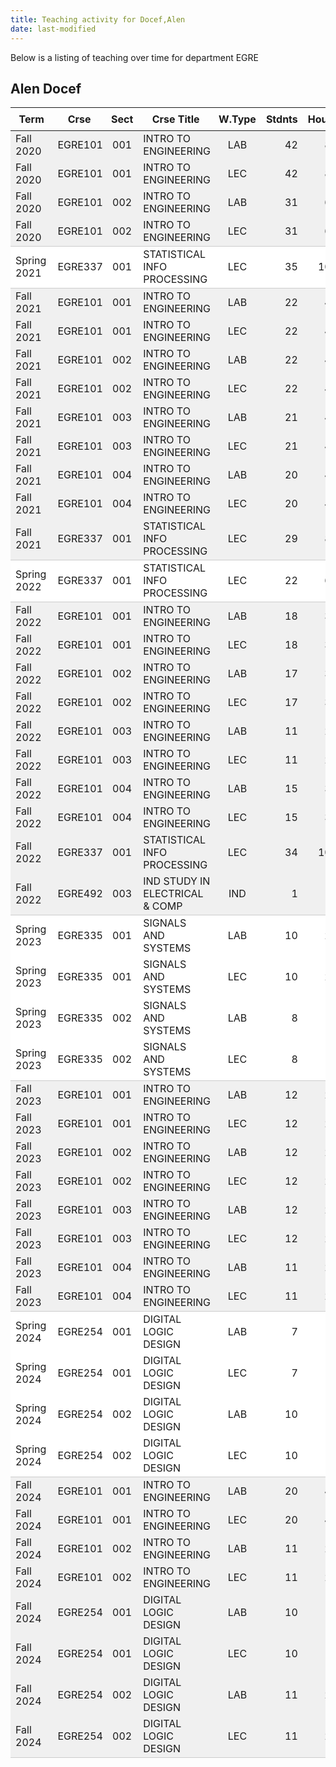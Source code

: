 ```yaml
---
title: Teaching activity for Docef,Alen
date: last-modified
---
```


Below is a listing of teaching over time for department EGRE


## Alen Docef

<style type="text/css">
#T_84f70 table {
  width: 100%;
  border-collapse: collapse;
}
#T_84f70 th {
  text-align: center;
  padding: 8px;
}
#T_84f70 td:nth-child(1) {
  padding-right: 10px;
  text-align: left;
}
#T_84f70 td:nth-child(2) {
  padding-right: 5px;
  text-align: left;
}
#T_84f70  td:nth-child(4) {
  padding-right: 5px;
  text-align: left;
}
#T_84f70 td:nth-child(3) {
  text-align: center;
}
#T_84f70  td:nth-child(5) {
  text-align: center;
}
#T_84f70 td:nth-child(6) {
  text-align: right;
}
#T_84f70  td:nth-child(7) {
  text-align: right;
}
#T_84f70_row0_col0, #T_84f70_row0_col1, #T_84f70_row0_col2, #T_84f70_row0_col3, #T_84f70_row0_col4, #T_84f70_row0_col5, #T_84f70_row0_col6, #T_84f70_row1_col0, #T_84f70_row1_col1, #T_84f70_row1_col2, #T_84f70_row1_col3, #T_84f70_row1_col4, #T_84f70_row1_col5, #T_84f70_row1_col6, #T_84f70_row2_col0, #T_84f70_row2_col1, #T_84f70_row2_col2, #T_84f70_row2_col3, #T_84f70_row2_col4, #T_84f70_row2_col5, #T_84f70_row2_col6, #T_84f70_row5_col0, #T_84f70_row5_col1, #T_84f70_row5_col2, #T_84f70_row5_col3, #T_84f70_row5_col4, #T_84f70_row5_col5, #T_84f70_row5_col6, #T_84f70_row6_col0, #T_84f70_row6_col1, #T_84f70_row6_col2, #T_84f70_row6_col3, #T_84f70_row6_col4, #T_84f70_row6_col5, #T_84f70_row6_col6, #T_84f70_row7_col0, #T_84f70_row7_col1, #T_84f70_row7_col2, #T_84f70_row7_col3, #T_84f70_row7_col4, #T_84f70_row7_col5, #T_84f70_row7_col6, #T_84f70_row8_col0, #T_84f70_row8_col1, #T_84f70_row8_col2, #T_84f70_row8_col3, #T_84f70_row8_col4, #T_84f70_row8_col5, #T_84f70_row8_col6, #T_84f70_row9_col0, #T_84f70_row9_col1, #T_84f70_row9_col2, #T_84f70_row9_col3, #T_84f70_row9_col4, #T_84f70_row9_col5, #T_84f70_row9_col6, #T_84f70_row10_col0, #T_84f70_row10_col1, #T_84f70_row10_col2, #T_84f70_row10_col3, #T_84f70_row10_col4, #T_84f70_row10_col5, #T_84f70_row10_col6, #T_84f70_row11_col0, #T_84f70_row11_col1, #T_84f70_row11_col2, #T_84f70_row11_col3, #T_84f70_row11_col4, #T_84f70_row11_col5, #T_84f70_row11_col6, #T_84f70_row12_col0, #T_84f70_row12_col1, #T_84f70_row12_col2, #T_84f70_row12_col3, #T_84f70_row12_col4, #T_84f70_row12_col5, #T_84f70_row12_col6, #T_84f70_row15_col0, #T_84f70_row15_col1, #T_84f70_row15_col2, #T_84f70_row15_col3, #T_84f70_row15_col4, #T_84f70_row15_col5, #T_84f70_row15_col6, #T_84f70_row16_col0, #T_84f70_row16_col1, #T_84f70_row16_col2, #T_84f70_row16_col3, #T_84f70_row16_col4, #T_84f70_row16_col5, #T_84f70_row16_col6, #T_84f70_row17_col0, #T_84f70_row17_col1, #T_84f70_row17_col2, #T_84f70_row17_col3, #T_84f70_row17_col4, #T_84f70_row17_col5, #T_84f70_row17_col6, #T_84f70_row18_col0, #T_84f70_row18_col1, #T_84f70_row18_col2, #T_84f70_row18_col3, #T_84f70_row18_col4, #T_84f70_row18_col5, #T_84f70_row18_col6, #T_84f70_row19_col0, #T_84f70_row19_col1, #T_84f70_row19_col2, #T_84f70_row19_col3, #T_84f70_row19_col4, #T_84f70_row19_col5, #T_84f70_row19_col6, #T_84f70_row20_col0, #T_84f70_row20_col1, #T_84f70_row20_col2, #T_84f70_row20_col3, #T_84f70_row20_col4, #T_84f70_row20_col5, #T_84f70_row20_col6, #T_84f70_row21_col0, #T_84f70_row21_col1, #T_84f70_row21_col2, #T_84f70_row21_col3, #T_84f70_row21_col4, #T_84f70_row21_col5, #T_84f70_row21_col6, #T_84f70_row22_col0, #T_84f70_row22_col1, #T_84f70_row22_col2, #T_84f70_row22_col3, #T_84f70_row22_col4, #T_84f70_row22_col5, #T_84f70_row22_col6, #T_84f70_row23_col0, #T_84f70_row23_col1, #T_84f70_row23_col2, #T_84f70_row23_col3, #T_84f70_row23_col4, #T_84f70_row23_col5, #T_84f70_row23_col6, #T_84f70_row29_col0, #T_84f70_row29_col1, #T_84f70_row29_col2, #T_84f70_row29_col3, #T_84f70_row29_col4, #T_84f70_row29_col5, #T_84f70_row29_col6, #T_84f70_row30_col0, #T_84f70_row30_col1, #T_84f70_row30_col2, #T_84f70_row30_col3, #T_84f70_row30_col4, #T_84f70_row30_col5, #T_84f70_row30_col6, #T_84f70_row31_col0, #T_84f70_row31_col1, #T_84f70_row31_col2, #T_84f70_row31_col3, #T_84f70_row31_col4, #T_84f70_row31_col5, #T_84f70_row31_col6, #T_84f70_row32_col0, #T_84f70_row32_col1, #T_84f70_row32_col2, #T_84f70_row32_col3, #T_84f70_row32_col4, #T_84f70_row32_col5, #T_84f70_row32_col6, #T_84f70_row33_col0, #T_84f70_row33_col1, #T_84f70_row33_col2, #T_84f70_row33_col3, #T_84f70_row33_col4, #T_84f70_row33_col5, #T_84f70_row33_col6, #T_84f70_row34_col0, #T_84f70_row34_col1, #T_84f70_row34_col2, #T_84f70_row34_col3, #T_84f70_row34_col4, #T_84f70_row34_col5, #T_84f70_row34_col6, #T_84f70_row35_col0, #T_84f70_row35_col1, #T_84f70_row35_col2, #T_84f70_row35_col3, #T_84f70_row35_col4, #T_84f70_row35_col5, #T_84f70_row35_col6, #T_84f70_row41_col0, #T_84f70_row41_col1, #T_84f70_row41_col2, #T_84f70_row41_col3, #T_84f70_row41_col4, #T_84f70_row41_col5, #T_84f70_row41_col6, #T_84f70_row42_col0, #T_84f70_row42_col1, #T_84f70_row42_col2, #T_84f70_row42_col3, #T_84f70_row42_col4, #T_84f70_row42_col5, #T_84f70_row42_col6, #T_84f70_row43_col0, #T_84f70_row43_col1, #T_84f70_row43_col2, #T_84f70_row43_col3, #T_84f70_row43_col4, #T_84f70_row43_col5, #T_84f70_row43_col6, #T_84f70_row44_col0, #T_84f70_row44_col1, #T_84f70_row44_col2, #T_84f70_row44_col3, #T_84f70_row44_col4, #T_84f70_row44_col5, #T_84f70_row44_col6, #T_84f70_row45_col0, #T_84f70_row45_col1, #T_84f70_row45_col2, #T_84f70_row45_col3, #T_84f70_row45_col4, #T_84f70_row45_col5, #T_84f70_row45_col6, #T_84f70_row46_col0, #T_84f70_row46_col1, #T_84f70_row46_col2, #T_84f70_row46_col3, #T_84f70_row46_col4, #T_84f70_row46_col5, #T_84f70_row46_col6, #T_84f70_row47_col0, #T_84f70_row47_col1, #T_84f70_row47_col2, #T_84f70_row47_col3, #T_84f70_row47_col4, #T_84f70_row47_col5, #T_84f70_row47_col6 {
  background-color: #f0f0f0;
  border-bottom: none;
}
#T_84f70_row3_col0, #T_84f70_row3_col1, #T_84f70_row3_col2, #T_84f70_row3_col3, #T_84f70_row3_col4, #T_84f70_row3_col5, #T_84f70_row3_col6, #T_84f70_row13_col0, #T_84f70_row13_col1, #T_84f70_row13_col2, #T_84f70_row13_col3, #T_84f70_row13_col4, #T_84f70_row13_col5, #T_84f70_row13_col6, #T_84f70_row24_col0, #T_84f70_row24_col1, #T_84f70_row24_col2, #T_84f70_row24_col3, #T_84f70_row24_col4, #T_84f70_row24_col5, #T_84f70_row24_col6, #T_84f70_row36_col0, #T_84f70_row36_col1, #T_84f70_row36_col2, #T_84f70_row36_col3, #T_84f70_row36_col4, #T_84f70_row36_col5, #T_84f70_row36_col6, #T_84f70_row48_col0, #T_84f70_row48_col1, #T_84f70_row48_col2, #T_84f70_row48_col3, #T_84f70_row48_col4, #T_84f70_row48_col5, #T_84f70_row48_col6 {
  background-color: #f0f0f0;
  border-bottom: 1px solid #ccc;
}
#T_84f70_row4_col0, #T_84f70_row4_col1, #T_84f70_row4_col2, #T_84f70_row4_col3, #T_84f70_row4_col4, #T_84f70_row4_col5, #T_84f70_row4_col6, #T_84f70_row14_col0, #T_84f70_row14_col1, #T_84f70_row14_col2, #T_84f70_row14_col3, #T_84f70_row14_col4, #T_84f70_row14_col5, #T_84f70_row14_col6, #T_84f70_row28_col0, #T_84f70_row28_col1, #T_84f70_row28_col2, #T_84f70_row28_col3, #T_84f70_row28_col4, #T_84f70_row28_col5, #T_84f70_row28_col6, #T_84f70_row40_col0, #T_84f70_row40_col1, #T_84f70_row40_col2, #T_84f70_row40_col3, #T_84f70_row40_col4, #T_84f70_row40_col5, #T_84f70_row40_col6 {
  background-color: #ffffff;
  border-bottom: 1px solid #ccc;
}
#T_84f70_row25_col0, #T_84f70_row25_col1, #T_84f70_row25_col2, #T_84f70_row25_col3, #T_84f70_row25_col4, #T_84f70_row25_col5, #T_84f70_row25_col6, #T_84f70_row26_col0, #T_84f70_row26_col1, #T_84f70_row26_col2, #T_84f70_row26_col3, #T_84f70_row26_col4, #T_84f70_row26_col5, #T_84f70_row26_col6, #T_84f70_row27_col0, #T_84f70_row27_col1, #T_84f70_row27_col2, #T_84f70_row27_col3, #T_84f70_row27_col4, #T_84f70_row27_col5, #T_84f70_row27_col6, #T_84f70_row37_col0, #T_84f70_row37_col1, #T_84f70_row37_col2, #T_84f70_row37_col3, #T_84f70_row37_col4, #T_84f70_row37_col5, #T_84f70_row37_col6, #T_84f70_row38_col0, #T_84f70_row38_col1, #T_84f70_row38_col2, #T_84f70_row38_col3, #T_84f70_row38_col4, #T_84f70_row38_col5, #T_84f70_row38_col6, #T_84f70_row39_col0, #T_84f70_row39_col1, #T_84f70_row39_col2, #T_84f70_row39_col3, #T_84f70_row39_col4, #T_84f70_row39_col5, #T_84f70_row39_col6 {
  background-color: #ffffff;
  border-bottom: none;
}
</style>
<table id="T_84f70">
  <thead>
    <tr>
      <th id="T_84f70_level0_col0" class="col_heading level0 col0" >Term</th>
      <th id="T_84f70_level0_col1" class="col_heading level0 col1" >Crse</th>
      <th id="T_84f70_level0_col2" class="col_heading level0 col2" >Sect</th>
      <th id="T_84f70_level0_col3" class="col_heading level0 col3" >Crse Title</th>
      <th id="T_84f70_level0_col4" class="col_heading level0 col4" >W.Type</th>
      <th id="T_84f70_level0_col5" class="col_heading level0 col5" >Stdnts</th>
      <th id="T_84f70_level0_col6" class="col_heading level0 col6" >Hours</th>
    </tr>
  </thead>
  <tbody>
    <tr>
      <td id="T_84f70_row0_col0" class="data row0 col0" >Fall 2020</td>
      <td id="T_84f70_row0_col1" class="data row0 col1" >EGRE101</td>
      <td id="T_84f70_row0_col2" class="data row0 col2" >001</td>
      <td id="T_84f70_row0_col3" class="data row0 col3" >INTRO TO ENGINEERING</td>
      <td id="T_84f70_row0_col4" class="data row0 col4" >LAB</td>
      <td id="T_84f70_row0_col5" class="data row0 col5" >42</td>
      <td id="T_84f70_row0_col6" class="data row0 col6" >84</td>
    </tr>
    <tr>
      <td id="T_84f70_row1_col0" class="data row1 col0" >Fall 2020</td>
      <td id="T_84f70_row1_col1" class="data row1 col1" >EGRE101</td>
      <td id="T_84f70_row1_col2" class="data row1 col2" >001</td>
      <td id="T_84f70_row1_col3" class="data row1 col3" >INTRO TO ENGINEERING</td>
      <td id="T_84f70_row1_col4" class="data row1 col4" >LEC</td>
      <td id="T_84f70_row1_col5" class="data row1 col5" >42</td>
      <td id="T_84f70_row1_col6" class="data row1 col6" >84</td>
    </tr>
    <tr>
      <td id="T_84f70_row2_col0" class="data row2 col0" >Fall 2020</td>
      <td id="T_84f70_row2_col1" class="data row2 col1" >EGRE101</td>
      <td id="T_84f70_row2_col2" class="data row2 col2" >002</td>
      <td id="T_84f70_row2_col3" class="data row2 col3" >INTRO TO ENGINEERING</td>
      <td id="T_84f70_row2_col4" class="data row2 col4" >LAB</td>
      <td id="T_84f70_row2_col5" class="data row2 col5" >31</td>
      <td id="T_84f70_row2_col6" class="data row2 col6" >62</td>
    </tr>
    <tr>
      <td id="T_84f70_row3_col0" class="data row3 col0" >Fall 2020</td>
      <td id="T_84f70_row3_col1" class="data row3 col1" >EGRE101</td>
      <td id="T_84f70_row3_col2" class="data row3 col2" >002</td>
      <td id="T_84f70_row3_col3" class="data row3 col3" >INTRO TO ENGINEERING</td>
      <td id="T_84f70_row3_col4" class="data row3 col4" >LEC</td>
      <td id="T_84f70_row3_col5" class="data row3 col5" >31</td>
      <td id="T_84f70_row3_col6" class="data row3 col6" >62</td>
    </tr>
    <tr>
      <td id="T_84f70_row4_col0" class="data row4 col0" >Spring 2021</td>
      <td id="T_84f70_row4_col1" class="data row4 col1" >EGRE337</td>
      <td id="T_84f70_row4_col2" class="data row4 col2" >001</td>
      <td id="T_84f70_row4_col3" class="data row4 col3" >STATISTICAL INFO PROCESSING</td>
      <td id="T_84f70_row4_col4" class="data row4 col4" >LEC</td>
      <td id="T_84f70_row4_col5" class="data row4 col5" >35</td>
      <td id="T_84f70_row4_col6" class="data row4 col6" >105</td>
    </tr>
    <tr>
      <td id="T_84f70_row5_col0" class="data row5 col0" >Fall 2021</td>
      <td id="T_84f70_row5_col1" class="data row5 col1" >EGRE101</td>
      <td id="T_84f70_row5_col2" class="data row5 col2" >001</td>
      <td id="T_84f70_row5_col3" class="data row5 col3" >INTRO TO ENGINEERING</td>
      <td id="T_84f70_row5_col4" class="data row5 col4" >LAB</td>
      <td id="T_84f70_row5_col5" class="data row5 col5" >22</td>
      <td id="T_84f70_row5_col6" class="data row5 col6" >44</td>
    </tr>
    <tr>
      <td id="T_84f70_row6_col0" class="data row6 col0" >Fall 2021</td>
      <td id="T_84f70_row6_col1" class="data row6 col1" >EGRE101</td>
      <td id="T_84f70_row6_col2" class="data row6 col2" >001</td>
      <td id="T_84f70_row6_col3" class="data row6 col3" >INTRO TO ENGINEERING</td>
      <td id="T_84f70_row6_col4" class="data row6 col4" >LEC</td>
      <td id="T_84f70_row6_col5" class="data row6 col5" >22</td>
      <td id="T_84f70_row6_col6" class="data row6 col6" >44</td>
    </tr>
    <tr>
      <td id="T_84f70_row7_col0" class="data row7 col0" >Fall 2021</td>
      <td id="T_84f70_row7_col1" class="data row7 col1" >EGRE101</td>
      <td id="T_84f70_row7_col2" class="data row7 col2" >002</td>
      <td id="T_84f70_row7_col3" class="data row7 col3" >INTRO TO ENGINEERING</td>
      <td id="T_84f70_row7_col4" class="data row7 col4" >LAB</td>
      <td id="T_84f70_row7_col5" class="data row7 col5" >22</td>
      <td id="T_84f70_row7_col6" class="data row7 col6" >44</td>
    </tr>
    <tr>
      <td id="T_84f70_row8_col0" class="data row8 col0" >Fall 2021</td>
      <td id="T_84f70_row8_col1" class="data row8 col1" >EGRE101</td>
      <td id="T_84f70_row8_col2" class="data row8 col2" >002</td>
      <td id="T_84f70_row8_col3" class="data row8 col3" >INTRO TO ENGINEERING</td>
      <td id="T_84f70_row8_col4" class="data row8 col4" >LEC</td>
      <td id="T_84f70_row8_col5" class="data row8 col5" >22</td>
      <td id="T_84f70_row8_col6" class="data row8 col6" >44</td>
    </tr>
    <tr>
      <td id="T_84f70_row9_col0" class="data row9 col0" >Fall 2021</td>
      <td id="T_84f70_row9_col1" class="data row9 col1" >EGRE101</td>
      <td id="T_84f70_row9_col2" class="data row9 col2" >003</td>
      <td id="T_84f70_row9_col3" class="data row9 col3" >INTRO TO ENGINEERING</td>
      <td id="T_84f70_row9_col4" class="data row9 col4" >LAB</td>
      <td id="T_84f70_row9_col5" class="data row9 col5" >21</td>
      <td id="T_84f70_row9_col6" class="data row9 col6" >42</td>
    </tr>
    <tr>
      <td id="T_84f70_row10_col0" class="data row10 col0" >Fall 2021</td>
      <td id="T_84f70_row10_col1" class="data row10 col1" >EGRE101</td>
      <td id="T_84f70_row10_col2" class="data row10 col2" >003</td>
      <td id="T_84f70_row10_col3" class="data row10 col3" >INTRO TO ENGINEERING</td>
      <td id="T_84f70_row10_col4" class="data row10 col4" >LEC</td>
      <td id="T_84f70_row10_col5" class="data row10 col5" >21</td>
      <td id="T_84f70_row10_col6" class="data row10 col6" >42</td>
    </tr>
    <tr>
      <td id="T_84f70_row11_col0" class="data row11 col0" >Fall 2021</td>
      <td id="T_84f70_row11_col1" class="data row11 col1" >EGRE101</td>
      <td id="T_84f70_row11_col2" class="data row11 col2" >004</td>
      <td id="T_84f70_row11_col3" class="data row11 col3" >INTRO TO ENGINEERING</td>
      <td id="T_84f70_row11_col4" class="data row11 col4" >LAB</td>
      <td id="T_84f70_row11_col5" class="data row11 col5" >20</td>
      <td id="T_84f70_row11_col6" class="data row11 col6" >40</td>
    </tr>
    <tr>
      <td id="T_84f70_row12_col0" class="data row12 col0" >Fall 2021</td>
      <td id="T_84f70_row12_col1" class="data row12 col1" >EGRE101</td>
      <td id="T_84f70_row12_col2" class="data row12 col2" >004</td>
      <td id="T_84f70_row12_col3" class="data row12 col3" >INTRO TO ENGINEERING</td>
      <td id="T_84f70_row12_col4" class="data row12 col4" >LEC</td>
      <td id="T_84f70_row12_col5" class="data row12 col5" >20</td>
      <td id="T_84f70_row12_col6" class="data row12 col6" >40</td>
    </tr>
    <tr>
      <td id="T_84f70_row13_col0" class="data row13 col0" >Fall 2021</td>
      <td id="T_84f70_row13_col1" class="data row13 col1" >EGRE337</td>
      <td id="T_84f70_row13_col2" class="data row13 col2" >001</td>
      <td id="T_84f70_row13_col3" class="data row13 col3" >STATISTICAL INFO PROCESSING</td>
      <td id="T_84f70_row13_col4" class="data row13 col4" >LEC</td>
      <td id="T_84f70_row13_col5" class="data row13 col5" >29</td>
      <td id="T_84f70_row13_col6" class="data row13 col6" >87</td>
    </tr>
    <tr>
      <td id="T_84f70_row14_col0" class="data row14 col0" >Spring 2022</td>
      <td id="T_84f70_row14_col1" class="data row14 col1" >EGRE337</td>
      <td id="T_84f70_row14_col2" class="data row14 col2" >001</td>
      <td id="T_84f70_row14_col3" class="data row14 col3" >STATISTICAL INFO PROCESSING</td>
      <td id="T_84f70_row14_col4" class="data row14 col4" >LEC</td>
      <td id="T_84f70_row14_col5" class="data row14 col5" >22</td>
      <td id="T_84f70_row14_col6" class="data row14 col6" >66</td>
    </tr>
    <tr>
      <td id="T_84f70_row15_col0" class="data row15 col0" >Fall 2022</td>
      <td id="T_84f70_row15_col1" class="data row15 col1" >EGRE101</td>
      <td id="T_84f70_row15_col2" class="data row15 col2" >001</td>
      <td id="T_84f70_row15_col3" class="data row15 col3" >INTRO TO ENGINEERING</td>
      <td id="T_84f70_row15_col4" class="data row15 col4" >LAB</td>
      <td id="T_84f70_row15_col5" class="data row15 col5" >18</td>
      <td id="T_84f70_row15_col6" class="data row15 col6" >36</td>
    </tr>
    <tr>
      <td id="T_84f70_row16_col0" class="data row16 col0" >Fall 2022</td>
      <td id="T_84f70_row16_col1" class="data row16 col1" >EGRE101</td>
      <td id="T_84f70_row16_col2" class="data row16 col2" >001</td>
      <td id="T_84f70_row16_col3" class="data row16 col3" >INTRO TO ENGINEERING</td>
      <td id="T_84f70_row16_col4" class="data row16 col4" >LEC</td>
      <td id="T_84f70_row16_col5" class="data row16 col5" >18</td>
      <td id="T_84f70_row16_col6" class="data row16 col6" >36</td>
    </tr>
    <tr>
      <td id="T_84f70_row17_col0" class="data row17 col0" >Fall 2022</td>
      <td id="T_84f70_row17_col1" class="data row17 col1" >EGRE101</td>
      <td id="T_84f70_row17_col2" class="data row17 col2" >002</td>
      <td id="T_84f70_row17_col3" class="data row17 col3" >INTRO TO ENGINEERING</td>
      <td id="T_84f70_row17_col4" class="data row17 col4" >LAB</td>
      <td id="T_84f70_row17_col5" class="data row17 col5" >17</td>
      <td id="T_84f70_row17_col6" class="data row17 col6" >34</td>
    </tr>
    <tr>
      <td id="T_84f70_row18_col0" class="data row18 col0" >Fall 2022</td>
      <td id="T_84f70_row18_col1" class="data row18 col1" >EGRE101</td>
      <td id="T_84f70_row18_col2" class="data row18 col2" >002</td>
      <td id="T_84f70_row18_col3" class="data row18 col3" >INTRO TO ENGINEERING</td>
      <td id="T_84f70_row18_col4" class="data row18 col4" >LEC</td>
      <td id="T_84f70_row18_col5" class="data row18 col5" >17</td>
      <td id="T_84f70_row18_col6" class="data row18 col6" >34</td>
    </tr>
    <tr>
      <td id="T_84f70_row19_col0" class="data row19 col0" >Fall 2022</td>
      <td id="T_84f70_row19_col1" class="data row19 col1" >EGRE101</td>
      <td id="T_84f70_row19_col2" class="data row19 col2" >003</td>
      <td id="T_84f70_row19_col3" class="data row19 col3" >INTRO TO ENGINEERING</td>
      <td id="T_84f70_row19_col4" class="data row19 col4" >LAB</td>
      <td id="T_84f70_row19_col5" class="data row19 col5" >11</td>
      <td id="T_84f70_row19_col6" class="data row19 col6" >22</td>
    </tr>
    <tr>
      <td id="T_84f70_row20_col0" class="data row20 col0" >Fall 2022</td>
      <td id="T_84f70_row20_col1" class="data row20 col1" >EGRE101</td>
      <td id="T_84f70_row20_col2" class="data row20 col2" >003</td>
      <td id="T_84f70_row20_col3" class="data row20 col3" >INTRO TO ENGINEERING</td>
      <td id="T_84f70_row20_col4" class="data row20 col4" >LEC</td>
      <td id="T_84f70_row20_col5" class="data row20 col5" >11</td>
      <td id="T_84f70_row20_col6" class="data row20 col6" >22</td>
    </tr>
    <tr>
      <td id="T_84f70_row21_col0" class="data row21 col0" >Fall 2022</td>
      <td id="T_84f70_row21_col1" class="data row21 col1" >EGRE101</td>
      <td id="T_84f70_row21_col2" class="data row21 col2" >004</td>
      <td id="T_84f70_row21_col3" class="data row21 col3" >INTRO TO ENGINEERING</td>
      <td id="T_84f70_row21_col4" class="data row21 col4" >LAB</td>
      <td id="T_84f70_row21_col5" class="data row21 col5" >15</td>
      <td id="T_84f70_row21_col6" class="data row21 col6" >30</td>
    </tr>
    <tr>
      <td id="T_84f70_row22_col0" class="data row22 col0" >Fall 2022</td>
      <td id="T_84f70_row22_col1" class="data row22 col1" >EGRE101</td>
      <td id="T_84f70_row22_col2" class="data row22 col2" >004</td>
      <td id="T_84f70_row22_col3" class="data row22 col3" >INTRO TO ENGINEERING</td>
      <td id="T_84f70_row22_col4" class="data row22 col4" >LEC</td>
      <td id="T_84f70_row22_col5" class="data row22 col5" >15</td>
      <td id="T_84f70_row22_col6" class="data row22 col6" >30</td>
    </tr>
    <tr>
      <td id="T_84f70_row23_col0" class="data row23 col0" >Fall 2022</td>
      <td id="T_84f70_row23_col1" class="data row23 col1" >EGRE337</td>
      <td id="T_84f70_row23_col2" class="data row23 col2" >001</td>
      <td id="T_84f70_row23_col3" class="data row23 col3" >STATISTICAL INFO PROCESSING</td>
      <td id="T_84f70_row23_col4" class="data row23 col4" >LEC</td>
      <td id="T_84f70_row23_col5" class="data row23 col5" >34</td>
      <td id="T_84f70_row23_col6" class="data row23 col6" >102</td>
    </tr>
    <tr>
      <td id="T_84f70_row24_col0" class="data row24 col0" >Fall 2022</td>
      <td id="T_84f70_row24_col1" class="data row24 col1" >EGRE492</td>
      <td id="T_84f70_row24_col2" class="data row24 col2" >003</td>
      <td id="T_84f70_row24_col3" class="data row24 col3" >IND STUDY IN ELECTRICAL & COMP</td>
      <td id="T_84f70_row24_col4" class="data row24 col4" >IND</td>
      <td id="T_84f70_row24_col5" class="data row24 col5" >1</td>
      <td id="T_84f70_row24_col6" class="data row24 col6" >2</td>
    </tr>
    <tr>
      <td id="T_84f70_row25_col0" class="data row25 col0" >Spring 2023</td>
      <td id="T_84f70_row25_col1" class="data row25 col1" >EGRE335</td>
      <td id="T_84f70_row25_col2" class="data row25 col2" >001</td>
      <td id="T_84f70_row25_col3" class="data row25 col3" >SIGNALS AND SYSTEMS</td>
      <td id="T_84f70_row25_col4" class="data row25 col4" >LAB</td>
      <td id="T_84f70_row25_col5" class="data row25 col5" >10</td>
      <td id="T_84f70_row25_col6" class="data row25 col6" >20</td>
    </tr>
    <tr>
      <td id="T_84f70_row26_col0" class="data row26 col0" >Spring 2023</td>
      <td id="T_84f70_row26_col1" class="data row26 col1" >EGRE335</td>
      <td id="T_84f70_row26_col2" class="data row26 col2" >001</td>
      <td id="T_84f70_row26_col3" class="data row26 col3" >SIGNALS AND SYSTEMS</td>
      <td id="T_84f70_row26_col4" class="data row26 col4" >LEC</td>
      <td id="T_84f70_row26_col5" class="data row26 col5" >10</td>
      <td id="T_84f70_row26_col6" class="data row26 col6" >20</td>
    </tr>
    <tr>
      <td id="T_84f70_row27_col0" class="data row27 col0" >Spring 2023</td>
      <td id="T_84f70_row27_col1" class="data row27 col1" >EGRE335</td>
      <td id="T_84f70_row27_col2" class="data row27 col2" >002</td>
      <td id="T_84f70_row27_col3" class="data row27 col3" >SIGNALS AND SYSTEMS</td>
      <td id="T_84f70_row27_col4" class="data row27 col4" >LAB</td>
      <td id="T_84f70_row27_col5" class="data row27 col5" >8</td>
      <td id="T_84f70_row27_col6" class="data row27 col6" >17</td>
    </tr>
    <tr>
      <td id="T_84f70_row28_col0" class="data row28 col0" >Spring 2023</td>
      <td id="T_84f70_row28_col1" class="data row28 col1" >EGRE335</td>
      <td id="T_84f70_row28_col2" class="data row28 col2" >002</td>
      <td id="T_84f70_row28_col3" class="data row28 col3" >SIGNALS AND SYSTEMS</td>
      <td id="T_84f70_row28_col4" class="data row28 col4" >LEC</td>
      <td id="T_84f70_row28_col5" class="data row28 col5" >8</td>
      <td id="T_84f70_row28_col6" class="data row28 col6" >17</td>
    </tr>
    <tr>
      <td id="T_84f70_row29_col0" class="data row29 col0" >Fall 2023</td>
      <td id="T_84f70_row29_col1" class="data row29 col1" >EGRE101</td>
      <td id="T_84f70_row29_col2" class="data row29 col2" >001</td>
      <td id="T_84f70_row29_col3" class="data row29 col3" >INTRO TO ENGINEERING</td>
      <td id="T_84f70_row29_col4" class="data row29 col4" >LAB</td>
      <td id="T_84f70_row29_col5" class="data row29 col5" >12</td>
      <td id="T_84f70_row29_col6" class="data row29 col6" >25</td>
    </tr>
    <tr>
      <td id="T_84f70_row30_col0" class="data row30 col0" >Fall 2023</td>
      <td id="T_84f70_row30_col1" class="data row30 col1" >EGRE101</td>
      <td id="T_84f70_row30_col2" class="data row30 col2" >001</td>
      <td id="T_84f70_row30_col3" class="data row30 col3" >INTRO TO ENGINEERING</td>
      <td id="T_84f70_row30_col4" class="data row30 col4" >LEC</td>
      <td id="T_84f70_row30_col5" class="data row30 col5" >12</td>
      <td id="T_84f70_row30_col6" class="data row30 col6" >25</td>
    </tr>
    <tr>
      <td id="T_84f70_row31_col0" class="data row31 col0" >Fall 2023</td>
      <td id="T_84f70_row31_col1" class="data row31 col1" >EGRE101</td>
      <td id="T_84f70_row31_col2" class="data row31 col2" >002</td>
      <td id="T_84f70_row31_col3" class="data row31 col3" >INTRO TO ENGINEERING</td>
      <td id="T_84f70_row31_col4" class="data row31 col4" >LAB</td>
      <td id="T_84f70_row31_col5" class="data row31 col5" >12</td>
      <td id="T_84f70_row31_col6" class="data row31 col6" >24</td>
    </tr>
    <tr>
      <td id="T_84f70_row32_col0" class="data row32 col0" >Fall 2023</td>
      <td id="T_84f70_row32_col1" class="data row32 col1" >EGRE101</td>
      <td id="T_84f70_row32_col2" class="data row32 col2" >002</td>
      <td id="T_84f70_row32_col3" class="data row32 col3" >INTRO TO ENGINEERING</td>
      <td id="T_84f70_row32_col4" class="data row32 col4" >LEC</td>
      <td id="T_84f70_row32_col5" class="data row32 col5" >12</td>
      <td id="T_84f70_row32_col6" class="data row32 col6" >24</td>
    </tr>
    <tr>
      <td id="T_84f70_row33_col0" class="data row33 col0" >Fall 2023</td>
      <td id="T_84f70_row33_col1" class="data row33 col1" >EGRE101</td>
      <td id="T_84f70_row33_col2" class="data row33 col2" >003</td>
      <td id="T_84f70_row33_col3" class="data row33 col3" >INTRO TO ENGINEERING</td>
      <td id="T_84f70_row33_col4" class="data row33 col4" >LAB</td>
      <td id="T_84f70_row33_col5" class="data row33 col5" >12</td>
      <td id="T_84f70_row33_col6" class="data row33 col6" >24</td>
    </tr>
    <tr>
      <td id="T_84f70_row34_col0" class="data row34 col0" >Fall 2023</td>
      <td id="T_84f70_row34_col1" class="data row34 col1" >EGRE101</td>
      <td id="T_84f70_row34_col2" class="data row34 col2" >003</td>
      <td id="T_84f70_row34_col3" class="data row34 col3" >INTRO TO ENGINEERING</td>
      <td id="T_84f70_row34_col4" class="data row34 col4" >LEC</td>
      <td id="T_84f70_row34_col5" class="data row34 col5" >12</td>
      <td id="T_84f70_row34_col6" class="data row34 col6" >24</td>
    </tr>
    <tr>
      <td id="T_84f70_row35_col0" class="data row35 col0" >Fall 2023</td>
      <td id="T_84f70_row35_col1" class="data row35 col1" >EGRE101</td>
      <td id="T_84f70_row35_col2" class="data row35 col2" >004</td>
      <td id="T_84f70_row35_col3" class="data row35 col3" >INTRO TO ENGINEERING</td>
      <td id="T_84f70_row35_col4" class="data row35 col4" >LAB</td>
      <td id="T_84f70_row35_col5" class="data row35 col5" >11</td>
      <td id="T_84f70_row35_col6" class="data row35 col6" >22</td>
    </tr>
    <tr>
      <td id="T_84f70_row36_col0" class="data row36 col0" >Fall 2023</td>
      <td id="T_84f70_row36_col1" class="data row36 col1" >EGRE101</td>
      <td id="T_84f70_row36_col2" class="data row36 col2" >004</td>
      <td id="T_84f70_row36_col3" class="data row36 col3" >INTRO TO ENGINEERING</td>
      <td id="T_84f70_row36_col4" class="data row36 col4" >LEC</td>
      <td id="T_84f70_row36_col5" class="data row36 col5" >11</td>
      <td id="T_84f70_row36_col6" class="data row36 col6" >22</td>
    </tr>
    <tr>
      <td id="T_84f70_row37_col0" class="data row37 col0" >Spring 2024</td>
      <td id="T_84f70_row37_col1" class="data row37 col1" >EGRE254</td>
      <td id="T_84f70_row37_col2" class="data row37 col2" >001</td>
      <td id="T_84f70_row37_col3" class="data row37 col3" >DIGITAL LOGIC DESIGN</td>
      <td id="T_84f70_row37_col4" class="data row37 col4" >LAB</td>
      <td id="T_84f70_row37_col5" class="data row37 col5" >7</td>
      <td id="T_84f70_row37_col6" class="data row37 col6" >14</td>
    </tr>
    <tr>
      <td id="T_84f70_row38_col0" class="data row38 col0" >Spring 2024</td>
      <td id="T_84f70_row38_col1" class="data row38 col1" >EGRE254</td>
      <td id="T_84f70_row38_col2" class="data row38 col2" >001</td>
      <td id="T_84f70_row38_col3" class="data row38 col3" >DIGITAL LOGIC DESIGN</td>
      <td id="T_84f70_row38_col4" class="data row38 col4" >LEC</td>
      <td id="T_84f70_row38_col5" class="data row38 col5" >7</td>
      <td id="T_84f70_row38_col6" class="data row38 col6" >14</td>
    </tr>
    <tr>
      <td id="T_84f70_row39_col0" class="data row39 col0" >Spring 2024</td>
      <td id="T_84f70_row39_col1" class="data row39 col1" >EGRE254</td>
      <td id="T_84f70_row39_col2" class="data row39 col2" >002</td>
      <td id="T_84f70_row39_col3" class="data row39 col3" >DIGITAL LOGIC DESIGN</td>
      <td id="T_84f70_row39_col4" class="data row39 col4" >LAB</td>
      <td id="T_84f70_row39_col5" class="data row39 col5" >10</td>
      <td id="T_84f70_row39_col6" class="data row39 col6" >19</td>
    </tr>
    <tr>
      <td id="T_84f70_row40_col0" class="data row40 col0" >Spring 2024</td>
      <td id="T_84f70_row40_col1" class="data row40 col1" >EGRE254</td>
      <td id="T_84f70_row40_col2" class="data row40 col2" >002</td>
      <td id="T_84f70_row40_col3" class="data row40 col3" >DIGITAL LOGIC DESIGN</td>
      <td id="T_84f70_row40_col4" class="data row40 col4" >LEC</td>
      <td id="T_84f70_row40_col5" class="data row40 col5" >10</td>
      <td id="T_84f70_row40_col6" class="data row40 col6" >19</td>
    </tr>
    <tr>
      <td id="T_84f70_row41_col0" class="data row41 col0" >Fall 2024</td>
      <td id="T_84f70_row41_col1" class="data row41 col1" >EGRE101</td>
      <td id="T_84f70_row41_col2" class="data row41 col2" >001</td>
      <td id="T_84f70_row41_col3" class="data row41 col3" >INTRO TO ENGINEERING</td>
      <td id="T_84f70_row41_col4" class="data row41 col4" >LAB</td>
      <td id="T_84f70_row41_col5" class="data row41 col5" >20</td>
      <td id="T_84f70_row41_col6" class="data row41 col6" >40</td>
    </tr>
    <tr>
      <td id="T_84f70_row42_col0" class="data row42 col0" >Fall 2024</td>
      <td id="T_84f70_row42_col1" class="data row42 col1" >EGRE101</td>
      <td id="T_84f70_row42_col2" class="data row42 col2" >001</td>
      <td id="T_84f70_row42_col3" class="data row42 col3" >INTRO TO ENGINEERING</td>
      <td id="T_84f70_row42_col4" class="data row42 col4" >LEC</td>
      <td id="T_84f70_row42_col5" class="data row42 col5" >20</td>
      <td id="T_84f70_row42_col6" class="data row42 col6" >40</td>
    </tr>
    <tr>
      <td id="T_84f70_row43_col0" class="data row43 col0" >Fall 2024</td>
      <td id="T_84f70_row43_col1" class="data row43 col1" >EGRE101</td>
      <td id="T_84f70_row43_col2" class="data row43 col2" >002</td>
      <td id="T_84f70_row43_col3" class="data row43 col3" >INTRO TO ENGINEERING</td>
      <td id="T_84f70_row43_col4" class="data row43 col4" >LAB</td>
      <td id="T_84f70_row43_col5" class="data row43 col5" >11</td>
      <td id="T_84f70_row43_col6" class="data row43 col6" >22</td>
    </tr>
    <tr>
      <td id="T_84f70_row44_col0" class="data row44 col0" >Fall 2024</td>
      <td id="T_84f70_row44_col1" class="data row44 col1" >EGRE101</td>
      <td id="T_84f70_row44_col2" class="data row44 col2" >002</td>
      <td id="T_84f70_row44_col3" class="data row44 col3" >INTRO TO ENGINEERING</td>
      <td id="T_84f70_row44_col4" class="data row44 col4" >LEC</td>
      <td id="T_84f70_row44_col5" class="data row44 col5" >11</td>
      <td id="T_84f70_row44_col6" class="data row44 col6" >22</td>
    </tr>
    <tr>
      <td id="T_84f70_row45_col0" class="data row45 col0" >Fall 2024</td>
      <td id="T_84f70_row45_col1" class="data row45 col1" >EGRE254</td>
      <td id="T_84f70_row45_col2" class="data row45 col2" >001</td>
      <td id="T_84f70_row45_col3" class="data row45 col3" >DIGITAL LOGIC DESIGN</td>
      <td id="T_84f70_row45_col4" class="data row45 col4" >LAB</td>
      <td id="T_84f70_row45_col5" class="data row45 col5" >10</td>
      <td id="T_84f70_row45_col6" class="data row45 col6" >19</td>
    </tr>
    <tr>
      <td id="T_84f70_row46_col0" class="data row46 col0" >Fall 2024</td>
      <td id="T_84f70_row46_col1" class="data row46 col1" >EGRE254</td>
      <td id="T_84f70_row46_col2" class="data row46 col2" >001</td>
      <td id="T_84f70_row46_col3" class="data row46 col3" >DIGITAL LOGIC DESIGN</td>
      <td id="T_84f70_row46_col4" class="data row46 col4" >LEC</td>
      <td id="T_84f70_row46_col5" class="data row46 col5" >10</td>
      <td id="T_84f70_row46_col6" class="data row46 col6" >19</td>
    </tr>
    <tr>
      <td id="T_84f70_row47_col0" class="data row47 col0" >Fall 2024</td>
      <td id="T_84f70_row47_col1" class="data row47 col1" >EGRE254</td>
      <td id="T_84f70_row47_col2" class="data row47 col2" >002</td>
      <td id="T_84f70_row47_col3" class="data row47 col3" >DIGITAL LOGIC DESIGN</td>
      <td id="T_84f70_row47_col4" class="data row47 col4" >LAB</td>
      <td id="T_84f70_row47_col5" class="data row47 col5" >11</td>
      <td id="T_84f70_row47_col6" class="data row47 col6" >22</td>
    </tr>
    <tr>
      <td id="T_84f70_row48_col0" class="data row48 col0" >Fall 2024</td>
      <td id="T_84f70_row48_col1" class="data row48 col1" >EGRE254</td>
      <td id="T_84f70_row48_col2" class="data row48 col2" >002</td>
      <td id="T_84f70_row48_col3" class="data row48 col3" >DIGITAL LOGIC DESIGN</td>
      <td id="T_84f70_row48_col4" class="data row48 col4" >LEC</td>
      <td id="T_84f70_row48_col5" class="data row48 col5" >11</td>
      <td id="T_84f70_row48_col6" class="data row48 col6" >22</td>
    </tr>
  </tbody>
</table>


